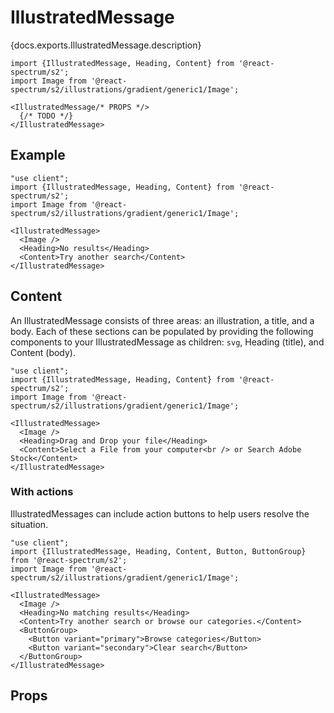 

# IllustratedMessage

<PageDescription>{docs.exports.IllustratedMessage.description}</PageDescription>

```tsx render docs={docs.exports.IllustratedMessage} links={docs.links} props={['size', 'orientation']} initialProps={{}} expanded type="s2"
import {IllustratedMessage, Heading, Content} from '@react-spectrum/s2';
import Image from '@react-spectrum/s2/illustrations/gradient/generic1/Image';

<IllustratedMessage/* PROPS */>
  {/* TODO */}
</IllustratedMessage>
```

## Example

```tsx render expanded
"use client";
import {IllustratedMessage, Heading, Content} from '@react-spectrum/s2';
import Image from '@react-spectrum/s2/illustrations/gradient/generic1/Image';

<IllustratedMessage>
  <Image />
  <Heading>No results</Heading>
  <Content>Try another search</Content>
</IllustratedMessage>
```

## Content

An IllustratedMessage consists of three areas: an illustration, a title, and a body.
Each of these sections can be populated by providing the following components to your IllustratedMessage as children:
`svg`, Heading (title), and Content (body).

```tsx render expanded
"use client";
import {IllustratedMessage, Heading, Content} from '@react-spectrum/s2';
import Image from '@react-spectrum/s2/illustrations/gradient/generic1/Image';

<IllustratedMessage>
  <Image />
  <Heading>Drag and Drop your file</Heading>
  <Content>Select a File from your computer<br /> or Search Adobe Stock</Content>
</IllustratedMessage>
```

### With actions

IllustratedMessages can include action buttons to help users resolve the situation.

```tsx render expanded
"use client";
import {IllustratedMessage, Heading, Content, Button, ButtonGroup} from '@react-spectrum/s2';
import Image from '@react-spectrum/s2/illustrations/gradient/generic1/Image';

<IllustratedMessage>
  <Image />
  <Heading>No matching results</Heading>
  <Content>Try another search or browse our categories.</Content>
  <ButtonGroup>
    <Button variant="primary">Browse categories</Button>
    <Button variant="secondary">Clear search</Button>
  </ButtonGroup>
</IllustratedMessage>
```

## Props

<PropTable component={docs.exports.IllustratedMessage} links={docs.links} />